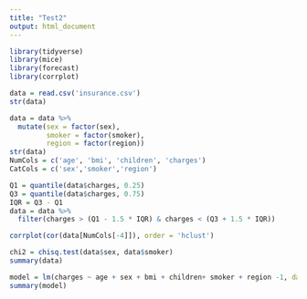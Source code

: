```yaml
---
title: "Test2"
output: html_document
---
```


```r
library(tidyverse)
library(mice)
library(forecast)
library(corrplot)
```

```r
data = read.csv('insurance.csv')
str(data)
```

```r
data = data %>%
  mutate(sex = factor(sex),
         smoker = factor(smoker),
         region = factor(region))
str(data)
NumCols = c('age', 'bmi', 'children', 'charges')
CatCols = c('sex','smoker','region')
```

```r
Q1 = quantile(data$charges, 0.25)
Q3 = quantile(data$charges, 0.75)
IQR = Q3 - Q1
data = data %>%
  filter(charges > (Q1 - 1.5 * IQR) & charges < (Q3 + 1.5 * IQR))
```


```r
corrplot(cor(data[NumCols[-4]]), order = 'hclust')
```
```r
chi2 = chisq.test(data$sex, data$smoker)
summary(data)
```

```r
model = lm(charges ~ age + sex + bmi + children+ smoker + region -1, data = data)
summary(model)
```
```r

```

